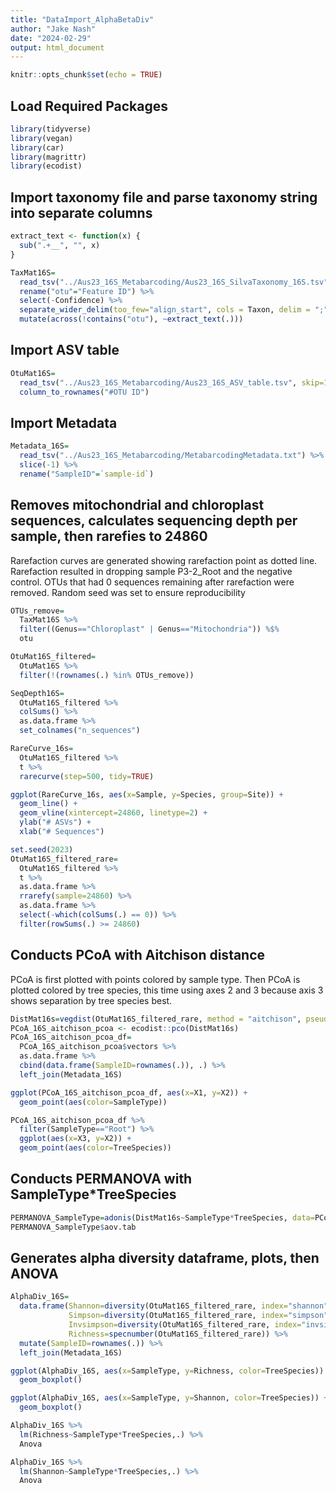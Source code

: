 ```yaml
---
title: "DataImport_AlphaBetaDiv"
author: "Jake Nash"
date: "2024-02-29"
output: html_document
---
```


```r
knitr::opts_chunk$set(echo = TRUE)
```

## Load Required Packages
```r
library(tidyverse)
library(vegan)
library(car)
library(magrittr)
library(ecodist)
```

## Import taxonomy file and parse taxonomy string into separate columns
```r
extract_text <- function(x) {
  sub(".+__", "", x)
}

TaxMat16S=
  read_tsv("../Aus23_16S_Metabarcoding/Aus23_16S_SilvaTaxonomy_16S.tsv") %>%
  rename("otu"="Feature ID") %>%
  select(-Confidence) %>%
  separate_wider_delim(too_few="align_start", cols = Taxon, delim = ";", names = c("Kingdom", "Phylum","Class", "Order","Family","Genus","Species")) %>%
  mutate(across(!contains("otu"), ~extract_text(.)))
```

## Import ASV table
```r
OtuMat16S=
  read_tsv("../Aus23_16S_Metabarcoding/Aus23_16S_ASV_table.tsv", skip=1) %>%
  column_to_rownames("#OTU ID")
```

## Import Metadata
```r
Metadata_16S=
  read_tsv("../Aus23_16S_Metabarcoding/MetabarcodingMetadata.txt") %>%
  slice(-1) %>%
  rename("SampleID"=`sample-id`)
```

## Removes mitochondrial and chloroplast sequences, calculates sequencing depth per sample, then rarefies to 24860
Rarefaction curves are generated showing rarefaction point as dotted line. Rarefaction resulted in dropping sample P3-2_Root and the negative control. OTUs that had 0 sequences remaining after rarefaction were removed. Random seed was set to ensure reproducibility
```r
OTUs_remove=
  TaxMat16S %>%
  filter((Genus=="Chloroplast" | Genus=="Mitochondria")) %$%
  otu

OtuMat16S_filtered=
  OtuMat16S %>% 
  filter(!(rownames(.) %in% OTUs_remove))

SeqDepth16S=
  OtuMat16S_filtered %>%
  colSums() %>%
  as.data.frame %>%
  set_colnames("n_sequences")

RareCurve_16s=
  OtuMat16S_filtered %>%
  t %>%
  rarecurve(step=500, tidy=TRUE)

ggplot(RareCurve_16s, aes(x=Sample, y=Species, group=Site)) +
  geom_line() +
  geom_vline(xintercept=24860, linetype=2) +
  ylab("# ASVs") +
  xlab("# Sequences")

set.seed(2023)
OtuMat16S_filtered_rare=
  OtuMat16S_filtered %>%
  t %>%
  as.data.frame %>%
  rrarefy(sample=24860) %>%
  as.data.frame %>%
  select(-which(colSums(.) == 0)) %>%
  filter(rowSums(.) >= 24860)
```

## Conducts PCoA with Aitchison distance
PCoA is first plotted with points colored by sample type. Then PCoA is plotted colored by tree species, this time using axes 2 and 3 because axis 3 shows separation by tree species best.
```r
DistMat16s=vegdist(OtuMat16S_filtered_rare, method = "aitchison", pseudocount=1)
PCoA_16S_aitchison_pcoa <- ecodist::pco(DistMat16s)
PCoA_16S_aitchison_pcoa_df=
  PCoA_16S_aitchison_pcoa$vectors %>%
  as.data.frame %>%
  cbind(data.frame(SampleID=rownames(.)), .) %>%
  left_join(Metadata_16S)

ggplot(PCoA_16S_aitchison_pcoa_df, aes(x=X1, y=X2)) +
  geom_point(aes(color=SampleType))

PCoA_16S_aitchison_pcoa_df %>%
  filter(SampleType=="Root") %>%
  ggplot(aes(x=X3, y=X2)) +
  geom_point(aes(color=TreeSpecies))
```

## Conducts PERMANOVA with SampleType*TreeSpecies
```r
PERMANOVA_SampleType=adonis(DistMat16s~SampleType*TreeSpecies, data=PCoA_16S_aitchison_pcoa_df)
PERMANOVA_SampleType$aov.tab
```

## Generates alpha diversity dataframe, plots, then ANOVA
```r
AlphaDiv_16S=
  data.frame(Shannon=diversity(OtuMat16S_filtered_rare, index="shannon"),
             Simpson=diversity(OtuMat16S_filtered_rare, index="simpson"),
             Invsimpson=diversity(OtuMat16S_filtered_rare, index="invsimpson"),
             Richness=specnumber(OtuMat16S_filtered_rare)) %>%
  mutate(SampleID=rownames(.)) %>%
  left_join(Metadata_16S)

ggplot(AlphaDiv_16S, aes(x=SampleType, y=Richness, color=TreeSpecies)) +
  geom_boxplot()

ggplot(AlphaDiv_16S, aes(x=SampleType, y=Shannon, color=TreeSpecies)) +
  geom_boxplot()

AlphaDiv_16S %>%
  lm(Richness~SampleType*TreeSpecies,.) %>%
  Anova

AlphaDiv_16S %>%
  lm(Shannon~SampleType*TreeSpecies,.) %>%
  Anova
```